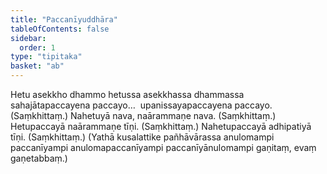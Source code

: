 ```yaml
---
title: "Paccanīyuddhāra"
tableOfContents: false
sidebar:
  order: 1
type: "tipitaka"
basket: "ab"
---
```



<DynamicBreadcrumb />

<Division number="344">

<Paragraph number="721">
Hetu asekkho dhammo hetussa asekkhassa dhammassa sahajātapaccayena paccayo…  upanissayapaccayena paccayo. (Saṃkhittaṃ.)
</Paragraph>

</Division>
<Division number="345">

<Paragraph number="722">
Nahetuyā nava, naārammaṇe nava. (Saṃkhittaṃ.)
</Paragraph>

<Paragraph number="723">
Hetupaccayā naārammaṇe tīṇi. (Saṃkhittaṃ.)
</Paragraph>

<Paragraph number="724">
Nahetupaccayā adhipatiyā tīṇi. (Saṃkhittaṃ.)
</Paragraph>

<Paragraph number="725">
(Yathā kusalattike pañhāvārassa anulomampi paccanīyampi anulomapaccanīyampi paccanīyānulomampi gaṇitaṃ, evaṃ gaṇetabbaṃ.)
</Paragraph>
</Division>